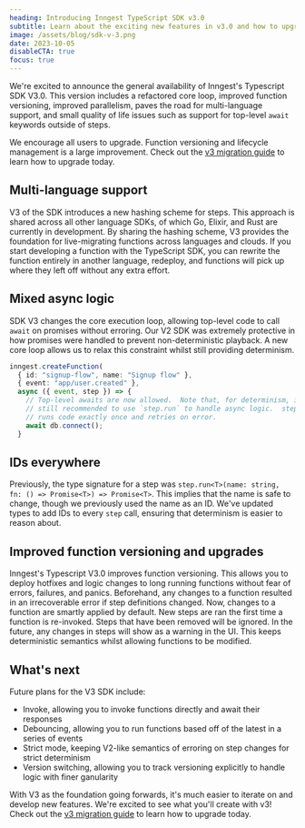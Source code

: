 ```yaml
---
heading: Introducing Inngest TypeScript SDK v3.0
subtitle: Learn about the exciting new features in v3.0 and how to upgrade.
image: /assets/blog/sdk-v-3.png
date: 2023-10-05
disableCTA: true
focus: true
---
```


We're excited to announce the general availability of Inngest's Typescript SDK V3.0.  This version includes a refactored core loop, improved function versioning, improved parallelism, paves the road for multi-language support, and small quality of life issues such as support for top-level `await` keywords outside of steps.

We encourage all users to upgrade.  Function versioning and lifecycle management is a large improvement. Check out the [v3 migration guide](/docs/sdk/migration?ref=blog-sdk-3-0) to learn how to upgrade today.

## Multi-language support

V3 of the SDK introduces a new hashing scheme for steps.  This approach is shared across all other language SDKs, of which Go, Elixir, and Rust are currently in development.  By sharing the hashing scheme, V3 provides the foundation for live-migrating functions across languages and clouds.  If you start developing a function with the TypeScript SDK, you can rewrite the function entirely in another language, redeploy, and functions will pick up where they left off without any extra effort.

## Mixed async logic

SDK V3 changes the core execution loop, allowing top-level code to call `await` on promises without erroring.  Our V2 SDK was extremely protective in how promises were handled to prevent non-deterministic playback.  A new core loop allows us to relax this constraint whilst still providing determinism.

```ts
inngest.createFunction(
  { id: "signup-flow", name: "Signup flow" },
  { event: "app/user.created" },
  async ({ event, step }) => {
    // Top-level awaits are now allowed.  Note that, for determinism, it's
    // still recommended to use `step.run` to handle async logic.  step.run
    // runs code exactly once and retries on error.
    await db.connect();
  }
```

## IDs everywhere

Previously, the type signature for a step was `step.run<T>(name: string, fn: () => Promise<T>) => Promise<T>`.  This implies that the name is safe to change, though we previously used the name as an ID.  We've updated types to add IDs to every `step` call, ensuring that determinism is easier to reason about.

## Improved function versioning and upgrades

Inngest's Typescript V3.0 improves function versioning.  This allows you to deploy hotfixes and logic changes to long running functions without fear of errors, failures, and panics.  Beforehand, any changes to a function resulted in an irrecoverable error if step definitions changed.  Now, changes to a function are smartly applied by default.  New steps are ran the first time a function is re-invoked.  Steps that have been removed will be ignored.  In the future, any changes in steps will show as a warning in the UI.  This keeps deterministic semantics whilst allowing functions to be modified.

## What's next

Future plans for the V3 SDK include:

- Invoke, allowing you to invoke functions directly and await their responses
- Debouncing, allowing you to run functions based off of the latest in a series of events
- Strict mode, keeping V2-like semantics of erroring on step changes for strict determinism
- Version switching, allowing you to track versioning explicitly to handle logic with finer ganularity

With V3 as the foundation going forwards, it's much easier to iterate on and develop new features.  We're excited to see what you'll create with v3! Check out the [v3 migration guide](/docs/sdk/migration?ref=blog-sdk-3-0) to learn how to upgrade today.
